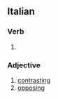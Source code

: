 ==Italian==

===Verb===
{{it-pp|contrappost}}

# {{past participle of|[[contaporre]]|lang=Italian}}

===Adjective===
{{it-adj|contrappost}}

# [[contrasting]]
# [[opposing]]